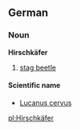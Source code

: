 ==German==
===Noun===
'''Hirschkäfer'''

# [[stag beetle]]

====Scientific name====
*[[Lucanus cervus]]

[[pl:Hirschkäfer]]